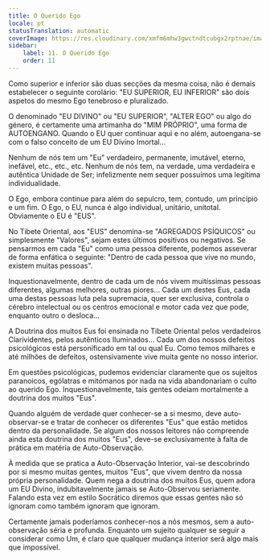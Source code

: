 ```yaml
---
title: O Querido Ego
locale: pt
statusTranslation: automatic
coverImage: https://res.cloudinary.com/xmfm6mhw3gwctndtcubgx2rptnae/image/upload/v1740468922/small_cover_tratado_de_psicologia_revolucionaria_a4c0dca4e0.webp
sidebar:
    label: 11. O Querido Ego
    order: 11
---
```

Como superior e inferior são duas secções da mesma coisa, não é demais estabelecer o seguinte corolário: "EU SUPERIOR, EU INFERIOR" são dois aspetos do mesmo Ego tenebroso e pluralizado.

O denominado "EU DIVINO" ou "EU SUPERIOR", "ALTER EGO" ou algo do género, é certamente uma artimanha do "MIM PRÓPRIO", uma forma de AUTOENGANO. Quando o EU quer continuar aqui e no além, autoengana-se com o falso conceito de um EU Divino Imortal...

Nenhum de nós tem um "Eu" verdadeiro, permanente, imutável, eterno, inefável, etc., etc., etc. Nenhum de nós tem, na verdade, uma verdadeira e autêntica Unidade de Ser; infelizmente nem sequer possuímos uma legítima individualidade.

O Ego, embora continue para além do sepulcro, tem, contudo, um princípio e um fim. O Ego, o EU, nunca é algo individual, unitário, unitotal. Obviamente o EU é "EUS".

No Tibete Oriental, aos "EUS" denomina-se "AGREGADOS PSÍQUICOS" ou simplesmente "Valores", sejam estes últimos positivos ou negativos. Se pensarmos em cada "Eu" como uma pessoa diferente, podemos asseverar de forma enfática o seguinte: "Dentro de cada pessoa que vive no mundo, existem muitas pessoas".

Inquestionavelmente, dentro de cada um de nós vivem muitíssimas pessoas diferentes, algumas melhores, outras piores... Cada um destes Eus, cada uma destas pessoas luta pela supremacia, quer ser exclusiva, controla o cérebro intelectual ou os centros emocional e motor cada vez que pode, enquanto outro o desloca...

A Doutrina dos muitos Eus foi ensinada no Tibete Oriental pelos verdadeiros Clarividentes, pelos autênticos Iluminados... Cada um dos nossos defeitos psicológicos está personificado em tal ou qual Eu. Como temos milhares e até milhões de defeitos, ostensivamente vive muita gente no nosso interior.

Em questões psicológicas, pudemos evidenciar claramente que os sujeitos paranoicos, ególatras e mitómanos por nada na vida abandonariam o culto ao querido Ego. Inquestionavelmente, tais gentes odeiam mortalmente a doutrina dos muitos "Eus".

Quando alguém de verdade quer conhecer-se a si mesmo, deve auto-observar-se e tratar de conhecer os diferentes "Eus" que estão metidos dentro da personalidade. Se algum dos nossos leitores não compreende ainda esta doutrina dos muitos "Eus", deve-se exclusivamente à falta de prática em matéria de Auto-Observação.

À medida que se pratica a Auto-Observação Interior, vai-se descobrindo por si mesmo muitas gentes, muitos "Eus", que vivem dentro da nossa própria personalidade. Quem nega a doutrina dos muitos Eus, quem adora um EU Divino, indubitavelmente jamais se Auto-Observou seriamente. Falando esta vez em estilo Socrático diremos que essas gentes não só ignoram como também ignoram que ignoram.

Certamente jamais poderíamos conhecer-nos a nós mesmos, sem a auto-observação séria e profunda. Enquanto um sujeito qualquer se seguir a considerar como Um, é claro que qualquer mudança interior será algo mais que impossível.

